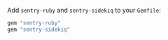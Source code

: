 Add `sentry-ruby` and `sentry-sidekiq` to your `Gemfile`:

```ruby {filename:"Gemfile"}
gem "sentry-ruby"
gem "sentry-sidekiq"
```
